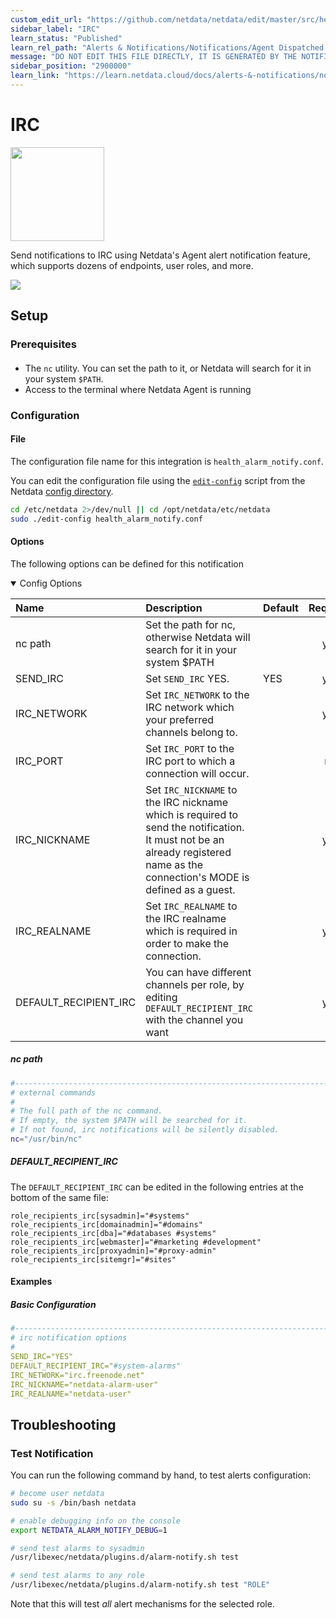 ```yaml
---
custom_edit_url: "https://github.com/netdata/netdata/edit/master/src/health/notifications/irc/metadata.yaml"
sidebar_label: "IRC"
learn_status: "Published"
learn_rel_path: "Alerts & Notifications/Notifications/Agent Dispatched Notifications"
message: "DO NOT EDIT THIS FILE DIRECTLY, IT IS GENERATED BY THE NOTIFICATION'S metadata.yaml FILE"
sidebar_position: "2900000"
learn_link: "https://learn.netdata.cloud/docs/alerts-&-notifications/notifications/agent-dispatched-notifications/irc"
---
```



# IRC


<img src="https://netdata.cloud/img/irc.png" width="150"/>


Send notifications to IRC using Netdata's Agent alert notification feature, which supports dozens of endpoints, user roles, and more.



<img src="https://img.shields.io/badge/maintained%20by-Netdata-%2300ab44" />

## Setup

### Prerequisites

#### 

- The `nc` utility. You can set the path to it, or Netdata will search for it in your system `$PATH`.
- Access to the terminal where Netdata Agent is running



### Configuration

#### File

The configuration file name for this integration is `health_alarm_notify.conf`.


You can edit the configuration file using the [`edit-config`](https://github.com/netdata/netdata/blob/master/docs/netdata-agent/configuration/README.md#edit-a-configuration-file-using-edit-config) script from the
Netdata [config directory](https://github.com/netdata/netdata/blob/master/docs/netdata-agent/configuration/README.md#the-netdata-config-directory).

```bash
cd /etc/netdata 2>/dev/null || cd /opt/netdata/etc/netdata
sudo ./edit-config health_alarm_notify.conf
```
#### Options

The following options can be defined for this notification

<details open><summary>Config Options</summary>

| Name | Description | Default | Required |
|:----|:-----------|:-------|:--------:|
| nc path | Set the path for nc, otherwise Netdata will search for it in your system $PATH |  | yes |
| SEND_IRC | Set `SEND_IRC` YES. | YES | yes |
| IRC_NETWORK | Set `IRC_NETWORK` to the IRC network which your preferred channels belong to. |  | yes |
| IRC_PORT | Set `IRC_PORT` to the IRC port to which a connection will occur. |  | no |
| IRC_NICKNAME | Set `IRC_NICKNAME` to the IRC nickname which is required to send the notification. It must not be an already registered name as the connection's MODE is defined as a guest. |  | yes |
| IRC_REALNAME | Set `IRC_REALNAME` to the IRC realname which is required in order to make the connection. |  | yes |
| DEFAULT_RECIPIENT_IRC | You can have different channels per role, by editing `DEFAULT_RECIPIENT_IRC` with the channel you want |  | yes |

##### nc path

```sh
#------------------------------------------------------------------------------
# external commands
#
# The full path of the nc command.
# If empty, the system $PATH will be searched for it.
# If not found, irc notifications will be silently disabled.
nc="/usr/bin/nc"
```


##### DEFAULT_RECIPIENT_IRC

The `DEFAULT_RECIPIENT_IRC` can be edited in the following entries at the bottom of the same file:
```text
role_recipients_irc[sysadmin]="#systems"
role_recipients_irc[domainadmin]="#domains"
role_recipients_irc[dba]="#databases #systems"
role_recipients_irc[webmaster]="#marketing #development"
role_recipients_irc[proxyadmin]="#proxy-admin"
role_recipients_irc[sitemgr]="#sites"
```


</details>

#### Examples

##### Basic Configuration



```yaml
#------------------------------------------------------------------------------
# irc notification options
#
SEND_IRC="YES"
DEFAULT_RECIPIENT_IRC="#system-alarms"
IRC_NETWORK="irc.freenode.net"
IRC_NICKNAME="netdata-alarm-user"
IRC_REALNAME="netdata-user"

```


## Troubleshooting

### Test Notification

You can run the following command by hand, to test alerts configuration:

```bash
# become user netdata
sudo su -s /bin/bash netdata

# enable debugging info on the console
export NETDATA_ALARM_NOTIFY_DEBUG=1

# send test alarms to sysadmin
/usr/libexec/netdata/plugins.d/alarm-notify.sh test

# send test alarms to any role
/usr/libexec/netdata/plugins.d/alarm-notify.sh test "ROLE"
```

Note that this will test _all_ alert mechanisms for the selected role.


